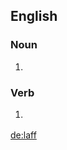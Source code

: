 ==English==

===Noun===
{{en-noun}}
# {{context|chiefly|humorous|or|for children}} {{alternative spelling of|laugh}}

===Verb===
{{en-verb}}
# {{context|chiefly|humorous|or|for children}} {{alternative spelling of|laugh}}

[[de:laff]]